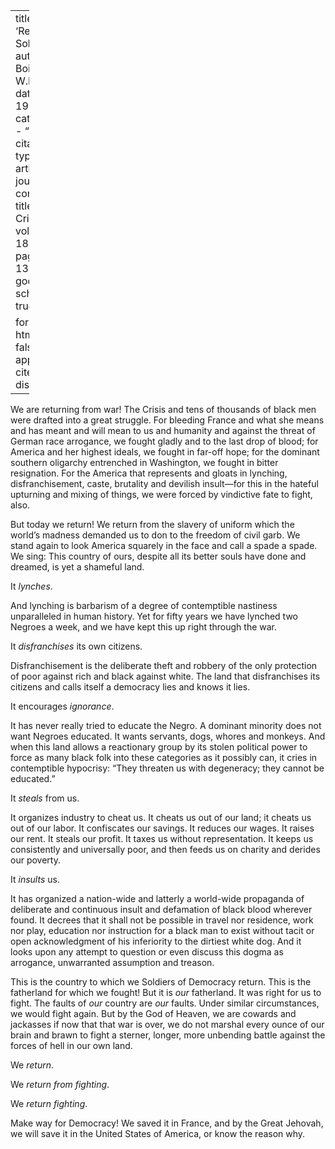 
---
title: 'Returning Soldiers'
author: Du Bois, W.E.B.
date: May 1919
categories: 
  - ""
citation: 
  type: article-journal
  container-title: The Crisis
  volume: 18
  issue: 1
  page: 12-13
google-scholar: true

format:
  html:
    toc: false
    appendix-cite-as: display
---


We are returning from war! <span class = "small-caps">The Crisis</span> and tens of thousands of black men were drafted into a great struggle. For bleeding France and what she means and has meant and will mean to us and humanity and against the threat of German race arrogance, we fought gladly and to the last drop of blood; for America and her highest ideals, we fought in far-off hope; for the dominant southern oligarchy entrenched in Washington, we fought in bitter resignation. For the America that represents and gloats in lynching, disfranchisement, caste, brutality and devilish insult---for this in the hateful upturning and mixing of things, we were forced by vindictive fate to fight, also.

But today we return! We return from the slavery of uniform which the world's madness demanded us to don to the freedom of civil garb. We stand again to look America squarely in the face and call a spade a spade. We sing: This country of ours, despite all its better souls have done and dreamed, is yet a shameful land.

It *lynches*.

And lynching is barbarism of a degree of contemptible nastiness unparalleled in human history. Yet for fifty years we have lynched two Negroes a week, and we have kept this up right through the war.

It *disfranchises* its own citizens.

Disfranchisement is the deliberate theft and robbery of the only protection of poor against rich and black against white. The land that disfranchises its citizens and calls itself a democracy lies and knows it lies.

It encourages *ignorance*.

It has never really tried to educate the Negro. A dominant minority does not want Negroes educated. It wants servants, dogs, whores and monkeys. And when this land allows a reactionary group by its stolen political power to force as many black folk into these categories as it possibly can, it cries in contemptible hypocrisy: "They threaten us with degeneracy; they cannot be educated."

It *steals* from us.

It organizes industry to cheat us. It cheats us out of our land; it cheats us out of our labor. It confiscates our savings. It reduces our wages. It raises our rent. It steals our profit. It taxes us without representation. It keeps us consistently and universally poor, and then feeds us on charity and derides our poverty.

It *insults* us.

It has organized a nation-wide and latterly a world-wide propaganda of deliberate and continuous insult and defamation of black blood wherever found. It decrees that it shall not be possible in travel nor residence, work nor play, education nor instruction for a black man to exist without tacit or open acknowledgment of his inferiority to the dirtiest white dog. And it looks upon any attempt to question or even discuss this dogma as arrogance, unwarranted assumption and treason.

This is the country to which we Soldiers of Democracy return. This is the fatherland for which we fought! But it is *our* fatherland. It was right for us to fight. The faults of *our* country are *our* faults. Under similar circumstances, we would fight again. But by the God of Heaven, we are cowards and jackasses if now that that war is over, we do not marshal every ounce of our brain and brawn to fight a sterner, longer, more unbending battle against the forces of hell in our own land.

We *return*.

We *return from fighting*.

We *return fighting*.

Make way for Democracy! We saved it in France, and by the Great Jehovah, we will save it in the United States of America, or know the reason why.

